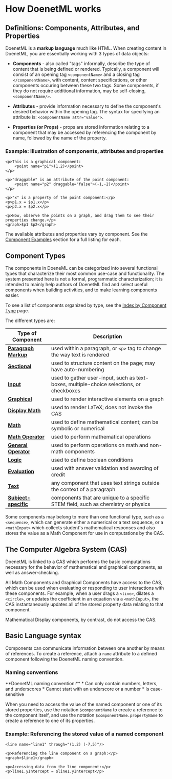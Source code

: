 
# How DoenetML works

## Definitions: Components, Attributes, and Properties
DoenetML is a **markup language** much like HTML. When creating content in DoenetML, you are essentially working with 3 types of data objects:

* **Components** - also called "tags" informally, describe the type of content that is being defined or rendered. Typically, a component will consist of an opening tag `<componentName>` and a closing tag `</componentName>`, with content, content specifications, or other components occuring between these two tags. Some components, if they do not require additional information, may be self-closing, `<componentName/>`.

* **Attributes** - provide information necessary to define the component's desired behavior within the opening tag. The syntax for specifying an attribute is: `<componentName attr="value">`.

* **Properties (or Props)** - props are stored information relating to a component that may be accessed by referencing the component by name, followed by the name of the property. 

### Example: Illustration of components, attributes and properties
```doenet-editor
<p>This is a graphical component: 
    <point name="p1">(1,2)</point>
</p>

<p>"draggable" is an attribute of the point component: 
    <point name="p2" draggable="false">(-1,-2)</point>
</p>

<p>"x" is a property of the point component:</p>
<p>p1.x = $p1.x</p>
<p>p2.x = $p2.x</p>

<p>Now, observe the points on a graph, and drag them to see their properties change.</p>
<graph>$p1 $p2</graph>
```

The available attributes and properties vary by component. See the [Component Examples](./doenetML_components/componentIndex.mdx) section for a full listing for each.

<a id="componentTypes"></a>
## Component Types
The components in DoeneML can be categorized into several functional types that characterize their most common use-case and functionality. The system presented here is not a formal, programmatic characterization; it is intended to mainly help authors of DoenetML find and select useful components when building activities, and to make learning components easier. 

To see a list of components organized by type, see the [Index by Component Type](../reference/componentTypes.mdx) page.

The different types are:

| Type of Component    | Description                                                                              |
| -------------------- | ---------------------------------------------------------------------------------------- |
| [**Paragraph Markup**](../reference/componentTypes.mdx) | used within a paragraph, or `<p>` tag to change the way text is rendered                 |
| [**Sectional**](../reference/componentTypes#sectionalComponents.mdx)        | used to structure content on the page; may have auto-numbering                           |
| [**Input**](../reference/componentTypes#inputComponents.mdx)            | used to gather user-input, such as text-boxes, multiple-choice selections, or checkboxes |
| [**Graphical**](../reference/componentTypes#graphicalComponents.mdx)        | used to render interactive elements on a graph                                           |
| [**Display Math**](../reference/componentTypes#displayMathComponents.mdx)     | used to render LaTeX; does not invoke the CAS                                            |
| [**Math**](../reference/componentTypes#mathComponents.mdx)             | used to define mathematical content; can be symbolic or numerical                        |
| [**Math Operator**](../reference/componentTypes#mathOperatorComponents.mdx)    | used to perform mathematical operations                                                  |
| [**General Operator**](../reference/componentTypes#generalOperatorComponents.mdx) | used to perform operations on math and non-math components                               |
| [**Logic**](../reference/componentTypes#logicComponents.mdx)           | used to define boolean conditions                                                        |
| [**Evaluation**](../reference/componentTypes#evaluationComponents.mdx)       | used with answer validation and awarding of credit                                       |
| [**Text**](../reference/componentTypes#textComponents.mdx)             | any component that uses text strings outside the context of a paragraph                  |
| [**Subject-specific**](../reference/componentTypes#subjectSpecificComponents.mdx) | components that are unique to a specific STEM field, such as chemistry or physics      |

Some components may belong to more than one functional type, such as a `<sequence>`, which can generate either a numerical or a text sequence, or a `<mathInput>` which collects student's mathematical responses and also stores the value as a Math Component for use in computations by the CAS.

## The Computer Algebra System (CAS)
DoenetML is linked to a CAS which performs the basic computations necessary for the behavior of mathematical and graphical components, as well as answer-checking.

All Math Components and Graphical Components have access to the CAS, which can be used when evaluating or responding to user interactions with these components. For example, when a user drags a `<line>`, dilates a `<circle>`, or updates the coefficient in an equation via a `<mathInput>`, the CAS instantaneously updates all of the stored property data relating to that component.

Mathematical Display components, by contrast, do not access the CAS. 

## Basic Language syntax
Components can communicate information between one another by means of references. To create a reference, attach a `name` attribute to a defined component following the DoenetML naming convention.

<a id="namingConventions"></a>
### Naming conventions
<Callout type="info">
**DoenetML naming convention:**
* Can only contain numbers, letters, and underscores
* Cannot start with an underscore or a number
* Is case-sensitive
</Callout>

When you need to access the value of the named component or one of its stored properties, use the notation `$componentName` to create a reference to the component itself, and use the notation `$componentName.propertyName` to create a reference to one of its properties. 

### Example: Referencing the stored value of a named component
```doenet-editor
<line name="line1" through="(1,2) (-7,5)"/>

<p>Referencing the line component on a graph:</p>
<graph>$line1</graph>

<p>Accessing data from the line component:</p>
<p>line1.yIntercept = $line1.yIntercept</p>
```

